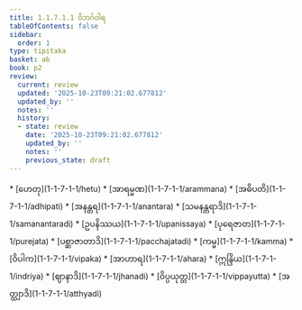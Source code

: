 ```yaml
---
title: 1.1.7.1.1 ဝိဘင်္ဂဝါရ
tableOfContents: false
sidebar:
  order: 1
type: tipitaka
basket: ab
book: p2
review:
  current: review
  updated: '2025-10-23T09:21:02.677812'
  updated_by: ''
  notes: ''
  history:
  - state: review
    date: '2025-10-23T09:21:02.677812'
    updated_by: ''
    notes: ''
    previous_state: draft
---
```



<ReviewStatus review={frontmatter.review} showDetails={true} />

<HypothesisAnnotation frontmatter={frontmatter} />

<DynamicBreadcrumb />



<TableOfContents book="p2" section="1.1.7.1.1">
* [ဟေတု](1-1-7-1-1/hetu)
* [အာရမ္မဏ](1-1-7-1-1/arammana)
* [အဓိပတိ](1-1-7-1-1/adhipati)
* [အနန္တရ](1-1-7-1-1/anantara)
* [သမနန္တရာဒိ](1-1-7-1-1/samanantaradi)
* [ဥပနိဿယ](1-1-7-1-1/upanissaya)
* [ပုရေဇာတ](1-1-7-1-1/purejata)
* [ပစ္ဆာဇာတာဒိ](1-1-7-1-1/pacchajatadi)
* [ကမ္မ](1-1-7-1-1/kamma)
* [ဝိပါက](1-1-7-1-1/vipaka)
* [အာဟာရ](1-1-7-1-1/ahara)
* [ဣန္ဒြိယ](1-1-7-1-1/indriya)
* [ဈာနာဒိ](1-1-7-1-1/jhanadi)
* [ဝိပ္ပယုတ္တ](1-1-7-1-1/vippayutta)
* [အတ္ထျာဒိ](1-1-7-1-1/atthyadi)
</TableOfContents>